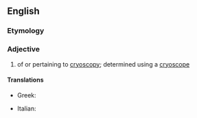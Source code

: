==English==

===Etymology===
{{confix|en|cryo|scopic}}

===Adjective===
{{en-adj|-}}

# {{lb|en|chemistry|physics}} of or pertaining to [[cryoscopy]]; determined using a [[cryoscope]]

====Translations====
{{trans-top|of or pertaining to cryoscopy}}
* Greek: {{t+|el|κρυοσκοπικός|m}}
{{trans-mid}}
* Italian: {{t|it|crioscopico}}
{{trans-bottom}}